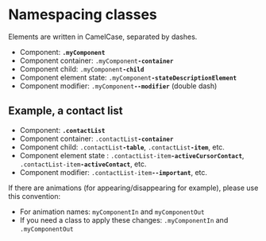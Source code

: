 
<Meta title="CSS / Front-End conventions / Namespacing classes" />

# Namespacing classes

Elements are written in CamelCase, separated by dashes.

- Component: <code><strong>.myComponent</strong></code>
- Component container: <code>.myComponent<strong>-container</strong></code>
- Component child: <code>.myComponent<strong>-child</strong></code>
- Component element state: <code>.myComponent<strong>-stateDescriptionElement</strong></code>
- Component modifier: <code>.myComponent<strong>--modifier</strong></code> (double dash)

## Example, a contact list

- Component: <code><strong>.contactList</strong></code>
- Component container: <code>.contactList<strong>-container</strong></code>
- Component child: <code>.contactList<strong>-table</strong></code>, <code>.contactList<strong>-item</strong></code>, etc.
- Component element state : <code>.contactList-item<strong>-activeCursorContact</strong></code>, <code>.contactList-item<strong>-activeContact</strong></code>, etc.
- Component modifier: <code>.contactList-item<strong>--important</strong></code>, etc.

If there are animations (for appearing/disappearing for example), please use this convention:

- For animation names: <code>myComponentIn</code> and <code>myComponentOut</code>
- If you need a class to apply these changes: <code>.myComponentIn</code> and <code>.myComponentOut</code>


